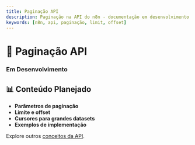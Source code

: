 ---
title: Paginação API
description: Paginação na API do n8n - documentação em desenvolvimento
keywords: [n8n, api, paginação, limit, offset]
---


# 📄 Paginação API

<div style={{
  background: '#805ad5',
  padding: '1.5rem',
  borderRadius: '8px',
  color: 'white',
  textAlign: 'center'
}}>
  <IonicIcon name="document-text-outline" style={{fontSize: '32px', marginBottom: '0.5rem'}} />
  <h3 style={{color: 'white'}}>Em Desenvolvimento</h3>
</div>

## 📊 Conteúdo Planejado

- **Parâmetros de paginação**
- **Limite e offset**
- **Cursores para grandes datasets**
- **Exemplos de implementação**

Explore outros [conceitos da API](/api/conceitos).